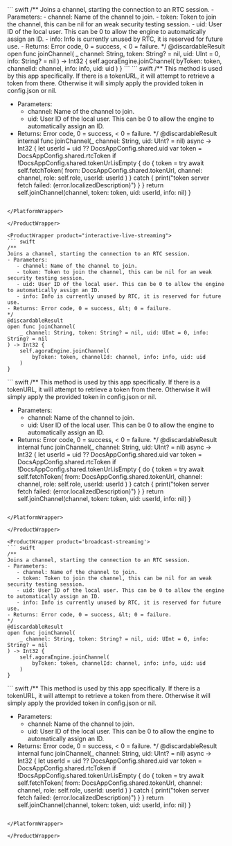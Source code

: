 <ProductWrapper product="video-calling">
``` swift
/**
Joins a channel, starting the connection to an RTC session.
- Parameters:
   - channel: Name of the channel to join.
   - token: Token to join the channel, this can be nil for an weak security testing session.
   - uid: User ID of the local user. This can be 0 to allow the engine to automatically assign an ID.
   - info: Info is currently unused by RTC, it is reserved for future use.
- Returns: Error code, 0 = success, &lt; 0 = failure.
*/
@discardableResult
open func joinChannel(
    _ channel: String, token: String? = nil, uid: UInt = 0, info: String? = nil
) -> Int32 {
    self.agoraEngine.joinChannel(
        byToken: token, channelId: channel, info: info, uid: uid
    )
}
```

<PlatformWrapper platform="ios">
``` swift
/**
This method is used by this app specifically. If there is a tokenURL,
it will attempt to retrieve a token from there.
Otherwise it will simply apply the provided token in config.json or nil.

- Parameters:
   - channel: Name of the channel to join.
   - uid: User ID of the local user. This can be 0 to allow the engine to automatically assign an ID.
- Returns: Error code, 0 = success, &lt; 0 = failure.
*/
@discardableResult
internal func joinChannel(_ channel: String, uid: UInt? = nil) async -> Int32 {
    let userId = uid ?? DocsAppConfig.shared.uid
    var token = DocsAppConfig.shared.rtcToken
    if !DocsAppConfig.shared.tokenUrl.isEmpty {
        do {
            token = try await self.fetchToken(
                from: DocsAppConfig.shared.tokenUrl, channel: channel,
                role: self.role, userId: userId
            )
        } catch {
            print("token server fetch failed: \(error.localizedDescription)")
        }
    }
    return self.joinChannel(channel, token: token, uid: userId, info: nil)
}
```

</PlatformWrapper>

</ProductWrapper>

<ProductWrapper product="interactive-live-streaming">
``` swift
/**
Joins a channel, starting the connection to an RTC session.
- Parameters:
   - channel: Name of the channel to join.
   - token: Token to join the channel, this can be nil for an weak security testing session.
   - uid: User ID of the local user. This can be 0 to allow the engine to automatically assign an ID.
   - info: Info is currently unused by RTC, it is reserved for future use.
- Returns: Error code, 0 = success, &lt; 0 = failure.
*/
@discardableResult
open func joinChannel(
    _ channel: String, token: String? = nil, uid: UInt = 0, info: String? = nil
) -> Int32 {
    self.agoraEngine.joinChannel(
        byToken: token, channelId: channel, info: info, uid: uid
    )
}
```

<PlatformWrapper platform="ios">
``` swift
/**
This method is used by this app specifically. If there is a tokenURL,
it will attempt to retrieve a token from there.
Otherwise it will simply apply the provided token in config.json or nil.

- Parameters:
   - channel: Name of the channel to join.
   - uid: User ID of the local user. This can be 0 to allow the engine to automatically assign an ID.
- Returns: Error code, 0 = success, &lt; 0 = failure.
*/
@discardableResult
internal func joinChannel(_ channel: String, uid: UInt? = nil) async -> Int32 {
    let userId = uid ?? DocsAppConfig.shared.uid
    var token = DocsAppConfig.shared.rtcToken
    if !DocsAppConfig.shared.tokenUrl.isEmpty {
        do {
            token = try await self.fetchToken(
                from: DocsAppConfig.shared.tokenUrl, channel: channel,
                role: self.role, userId: userId
            )
        } catch {
            print("token server fetch failed: \(error.localizedDescription)")
        }
    }
    return self.joinChannel(channel, token: token, uid: userId, info: nil)
}
```

</PlatformWrapper>

</ProductWrapper>

<ProductWrapper product='broadcast-streaming'>
``` swift
/**
Joins a channel, starting the connection to an RTC session.
- Parameters:
   - channel: Name of the channel to join.
   - token: Token to join the channel, this can be nil for an weak security testing session.
   - uid: User ID of the local user. This can be 0 to allow the engine to automatically assign an ID.
   - info: Info is currently unused by RTC, it is reserved for future use.
- Returns: Error code, 0 = success, &lt; 0 = failure.
*/
@discardableResult
open func joinChannel(
    _ channel: String, token: String? = nil, uid: UInt = 0, info: String? = nil
) -> Int32 {
    self.agoraEngine.joinChannel(
        byToken: token, channelId: channel, info: info, uid: uid
    )
}
```

<PlatformWrapper platform="ios">
``` swift
/**
This method is used by this app specifically. If there is a tokenURL,
it will attempt to retrieve a token from there.
Otherwise it will simply apply the provided token in config.json or nil.

- Parameters:
   - channel: Name of the channel to join.
   - uid: User ID of the local user. This can be 0 to allow the engine to automatically assign an ID.
- Returns: Error code, 0 = success, &lt; 0 = failure.
*/
@discardableResult
internal func joinChannel(_ channel: String, uid: UInt? = nil) async -> Int32 {
    let userId = uid ?? DocsAppConfig.shared.uid
    var token = DocsAppConfig.shared.rtcToken
    if !DocsAppConfig.shared.tokenUrl.isEmpty {
        do {
            token = try await self.fetchToken(
                from: DocsAppConfig.shared.tokenUrl, channel: channel,
                role: self.role, userId: userId
            )
        } catch {
            print("token server fetch failed: \(error.localizedDescription)")
        }
    }
    return self.joinChannel(channel, token: token, uid: userId, info: nil)
}
```

</PlatformWrapper>

</ProductWrapper>

